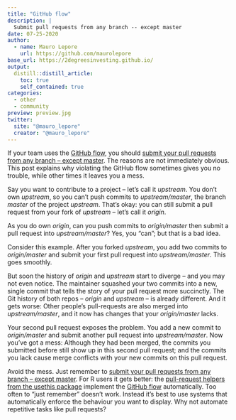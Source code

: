 ```yaml
---
title: "GitHub flow"
description: |
  Submit pull requests from any branch -- except master
date: 07-25-2020
author:
  - name: Mauro Lepore
    url: https://github.com/maurolepore
base_url: https://2degreesinvesting.github.io/
output: 
  distill::distill_article:
    toc: true
    self_contained: true
categories:
  - other
  - community
preview: preview.jpg
twitter:
  site: "@mauro_lepore"
  creator: "@mauro_lepore"
---
```


If your team uses the [GitHub flow](https://guides.github.com/introduction/flow/), you should [submit your pull requests from any branch -- except master](https://blog.jasonmeridth.com/posts/do-not-issue-pull-requests-from-your-master-branch/). The reasons are not immediately obvious. This post explains why violating the GitHub flow sometimes gives you no trouble, while other times it leaves you a mess.

Say you want to contribute to a project -- let's call it _upstream_. You don't own _upstream_, so you can't push commits to  _upstream/master_, the branch _master_ of the project _upstream_. That's okay: you can still submit a pull request from your fork of _upstream_ -- let's call it _origin_. 

As you do own _origin_, can you push commits to _origin/master_ then submit a pull request into _upstream/master_? Yes, you "can"; but that is a bad idea. 

Consider this example. After you forked _upstream_, you add two commits to _origin/master_ and submit your first pull request into _upstream/master_. This goes smoothly.

But soon the history of _origin_ and _upstream_ start to diverge -- and you may not even notice. The maintainer squashed your two commits into a new, single commit that tells the story of your pull request more succinctly. The Git history of both repos -- _origin_ and _upstream_ -- is already different. And it gets worse: Other people's pull-requests are also merged into _upstream/master_, and it now has changes that your _origin/master_ lacks.

Your second pull request exposes the problem. You add a new commit to _origin/master_ and submit another pull request into _upstream/master_. Now you've got a mess: Although they had been merged, the commits you submitted before still show up in this second pull request; and the commits you lack cause merge conflicts with your new commits on this pull request.

Avoid the mess. Just remember to [submit your pull requests from any branch -- except master](https://blog.jasonmeridth.com/posts/do-not-issue-pull-requests-from-your-master-branch/). For R users it gets better: the [pull-request helpers from the usethis package](https://usethis.r-lib.org/reference/pull-requests.html) implement the  [GitHub flow](https://guides.github.com/introduction/flow/) automatically. Too often to "just remember" doesn't work. Instead it's best to use systems that automatically enforce the behaviour you want to display. Why not automate repetitive tasks like pull requests?
